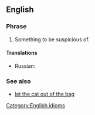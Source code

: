==English==

===Phrase===
{{en-phrase|head=[[cat]] in the [[sack]]}}

# Something to be suspicious of.

====Translations====
{{trans-top|something to be suspicious of}}
* Russian: {{t+|ru|кот в мешке́}}
{{trans-mid}}
{{trans-bottom}}

===See also===
* [[let the cat out of the bag]]

[[Category:English idioms]]